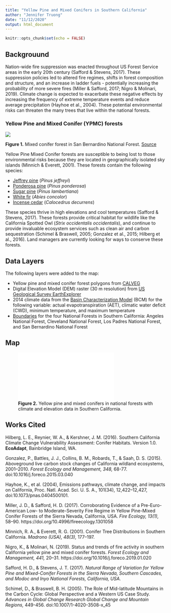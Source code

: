 ```yaml
---
title: "Yellow Pine and Mixed Conifers in Southern California"
author: "Jennifer Truong"
date: "11/12/2020"
output: html_document
---
```


```r
knitr::opts_chunk$set(echo = FALSE)
```

## Backgrouund

Nation-wide fire suppression was enacted throughout US Forest Service areas in the early 20th century (Safford & Stevens, 2017). These suppression policies led to altered fire regimes, shifts in forest composition and structure, and an increase in ladder fuels - potentially increasing the probability of more severe fires (Miller & Safford, 2017; Nigro & Molinari, 2019). Climate change is expected to exacerbate these negative effects by increasing the frequency of extreme temperature events and reduce average precipitation (Hayhoe et al., 2004). These potential environmental risks can threaten the many trees that live within the national forests.

### Yellow Pine and Mixed Conifer (YPMC) forests

![](bdf_mixedconifer.jpg)

**Figure 1.** Mixed conifer forest in San Bernardino National Forest. [Source](https://www.fs.fed.us/database/feis/fire_regimes/CA_montane_mixed_conifer/all.html)

Yellow Pine Mixed Conifer forests are susceptible to being lost to those environmental risks because they are located in geographically isolated sky islands (Minnich & Everett, 2001). These forests contain the following species:

- [Jeffrey pine](https://www.fs.fed.us/database/feis/plants/tree/pinjef/all.html) (*Pinus jeffreyi*)
- [Ponderosa pine](https://www.fs.fed.us/database/feis/plants/tree/pinponp/all.html) (*Pinus ponderosa*)
- [Sugar pine](https://www.fs.fed.us/database/feis/plants/tree/pinlam/all.html) (*Pinus lambertiana*)
- [White fir](https://www.fs.fed.us/database/feis/plants/tree/abicon/all.html) (*Abies concolor*)
- [Incense cedar](https://www.fs.fed.us/database/feis/plants/tree/caldec/all.html) (*Calocedrus decurrens*)

These species thrive in high elevations and cool temperatures (Safford & Stevens, 2017). These forests provide critical habitat for wildlife like the California Spotted Owl (*Strix occidentalis occidentalis*), and continue to provide invaluable ecosystem services such as clean air and carbon sequestration (Schimel & Braswell, 2005; Gonzalez et al., 2015; Hilberg et al., 2016). Land managers are currently looking for ways to conserve these forests.

## Data Layers

The following layers were added to the map:

- Yellow pine and mixed conifer forest polygons from [CALVEG](https://www.fs.usda.gov/detail/r5/landmanagement/resourcemanagement/?cid=stelprdb5347192)
- Digital Elevation Model (DEM) raster (30 m resolution) from [US Geological Survey EarthExplorer](https://earthexplorer.usgs.gov/)
- 2014 climate data from the [Basin Characterization Model](http://climate.calcommons.org/dataset/2014-CA-BCM) (BCM) for the following variable: actual evapotranspiration (AET), climatic water deficit (CWD), minimum temperature, and maximum temperature
- [Boundaries](https://data.fs.usda.gov/geodata/edw/datasets.php?dsetCategory=boundaries) for the four National Forests in Southern California: Angeles National Forest, Cleveland National Forest, Los Padres National Forest, and San Bernardino National Forest

## Map

![**Figure 2.** Yellow pine and mixed conifers in national forests with climate and elevation data in Southern California.](webmap/index.html)

## Works Cited

Hilberg, L. E., Reynier, W. A., & Kershner, J. M. (2016). Southern California Climate Change
Vulnerability Assessment: Conifer Habitats. Version 1.0. **EcoAdapt**, Bainbridge Island, WA.

Gonzalez, P., Battles, J. J., Collins, B. M., Robards, T., & Saah, D. S. (2015). Aboveground live carbon stock changes of California wildland ecosystems, 2001–2010. *Forest Ecology and Management, 348,* 68-77. doi:10.1016/j.foreco.2015.03.040

Hayhoe, K., et al. (2004), Emissions pathways, climate change, and impacts on California, Proc. 
Natl. Acad. Sci. U. S. A., 101(34), 12,422–12,427, doi:10.1073/pnas.0404500101.

Miller, J. D., & Safford, H. D. (2017). Corroborating Evidence of a Pre-Euro-American Low- to Moderate-Severity Fire Regime in Yellow Pine-Mixed Conifer Forests of the Sierra Nevada, California, USA. *Fire Ecology, 13(1),* 58–90. https://doi.org/10.4996/fireecology.1301058

Minnich, R. A., & Everett, R. G. (2001). Conifer Tree Distributions in Southern California. *Madrono (USA), 48(3),* 177–197.

Nigro, K., & Molinari, N. (2019). Status and trends of fire activity in southern California yellow pine and mixed conifer forests. *Forest Ecology and Management, 441,* 20–31. https://doi.org/10.1016/j.foreco.2019.01.020

Safford, H. D., & Stevens, J. T. (2017). *Natural Range of Variation for Yellow Pine and Mixed-Conifer Forests in the Sierra Nevada, Southern Cascades, and Modoc and Inyo National Forests, California, USA.* 

Schimel, D., & Braswell, B. H. (2005). The Role of Mid-latitude Mountains in the Carbon Cycle: Global Perspective and a Western US Case Study. *Advances in Global Change Research Global Change and Mountain Regions,* 449-456. doi:10.1007/1-4020-3508-x_45